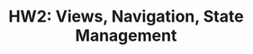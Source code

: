 ---
title: "HW2: Views, Navigation, State Management"
isReleased: false
releaseDate: 2024-02-19T00:00:00-05:00
dueDate: 2024-03-11T23:59:00-04:00
---